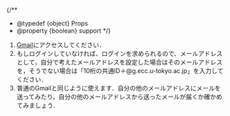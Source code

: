 
{/**
  * @typedef {object} Props
  * @property {boolean} support
  */}

1. [Gmail](https://mail.google.com/a/g.ecc.u-tokyo.ac.jp)にアクセスしてください．
2. もしログインしていなければ、ログインを求められるので、メールアドレスとして，自分で考えたメールアドレスを設定した場合はそのメールアドレスを，そうでない場合は「10桁の共通ID＋@g.ecc.u-tokyo.ac.jp」を入力してください．
3. 普通のGmailと同じように使えます．自分の他のメールアドレスにメールを送ってみたり，自分の他のメールアドレスから送ったメールが届くか確かめてみましょう．

<Support lang="ja" show={props.support} />
